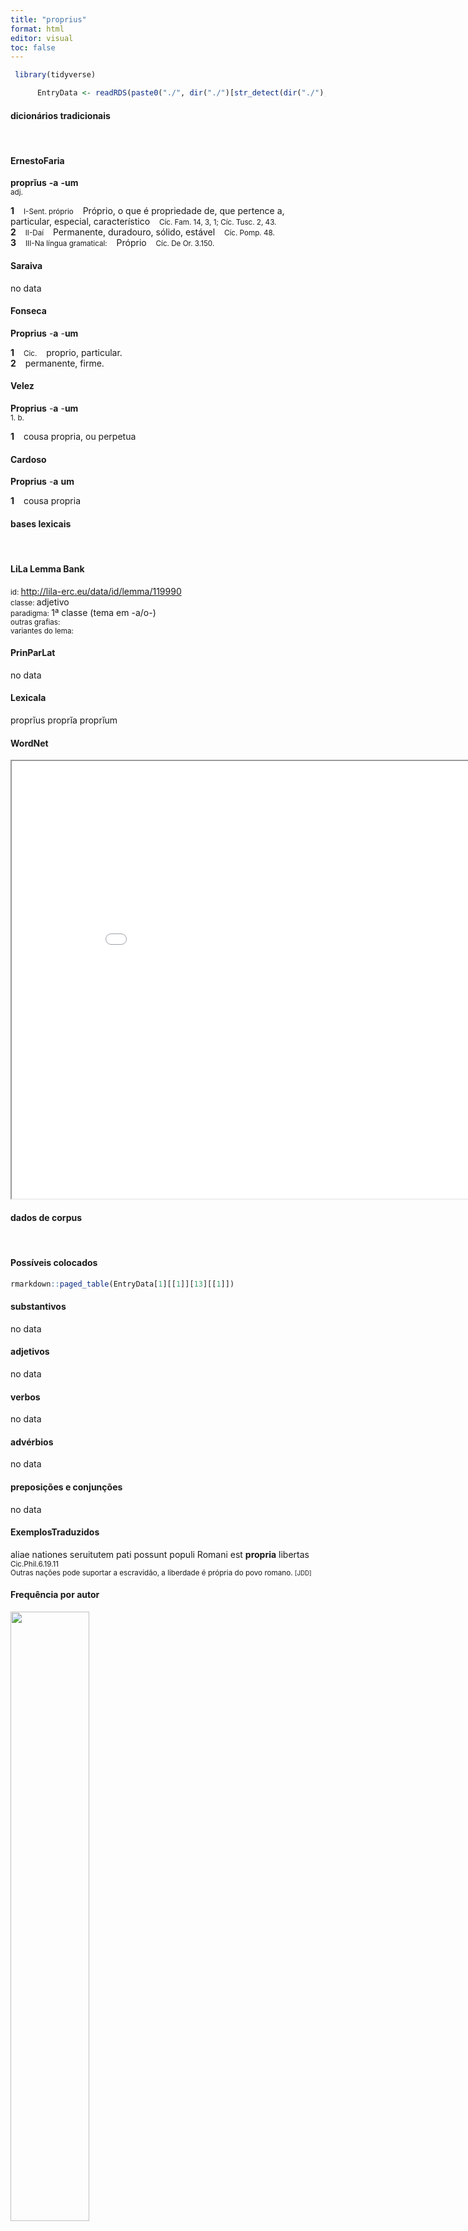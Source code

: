 ```yaml
---
title: "proprius"
format: html
editor: visual
toc: false
---
```



```r
 library(tidyverse) 

      EntryData <- readRDS(paste0("./", dir("./")[str_detect(dir("./"), "_xx112-114-111-112-114-105-117-115xx_.rds")]))

```


#### dicionários tradicionais

&emsp;




::: panel-tabset

#### ErnestoFaria

<b>proprĭus</b> <b>-a</b> <b>-um</b> <br> <small>adj.</small> <br> <small></small>   <p> <b>1</b> &ensp; <small>I-Sent. próprio</small> &ensp; Próprio, o que é propriedade de, que pertence a, particular, especial, característico &ensp; <small>Cíc. Fam. 14, 3, 1; Cíc. Tusc. 2, 43.</small> <br> <b>2</b> &ensp; <small>II-Daí</small> &ensp; Permanente, duradouro, sólido, estável &ensp; <small>Cíc. Pomp. 48.</small> <br> <b>3</b> &ensp; <small>III-Na língua gramatical:</small> &ensp; Próprio &ensp; <small>Cíc. De Or. 3.150.</small> </p>




#### Saraiva

no data




#### Fonseca

<b>Proprius</b> -<b>a</b> -<b>um</b>   <p> <b>1</b> &ensp; <small>Cic.</small> &ensp; proprio, particular. <br> <b>2</b> &ensp; permanente, firme. </p>




#### Velez

<b>Proprius</b> -<b>a</b> -<b>um</b> <br> <small>1. b.</small>   <p> <b>1</b> &ensp; cousa propria, ou perpetua </p>




#### Cardoso

<b>Proprius</b> -<b>a</b> <b>um</b>   <p> <b>1</b> &ensp; cousa propria </p>


:::



#### bases lexicais

&emsp;






::: panel-tabset

#### LiLa Lemma Bank

<small> id: </small> <a href=' http://lila-erc.eu/data/id/lemma/119990 ' target="_blank"> http://lila-erc.eu/data/id/lemma/119990 </a> <br>
<small> classe: </small> adjetivo    <br>
<small> paradigma: </small> 1ª classe (tema em -a/o-) <br>
<small> outras grafias: </small>  <br>
<small> variantes do lema: </small>  <br>





#### PrinParLat

no data




#### Lexicala

proprĭus 
 proprĭa 
 proprĭum




#### WordNet

<iframe width='900' height='700' src='Media/Tree__xx112-114-111-112-114-105-117-115xx__sem_type_lexemes_pt.html'>

</iframe>


:::



#### dados de corpus

&emsp;




::: panel-tabset

#### Possíveis colocados

```r

rmarkdown::paged_table(EntryData[1][[1]][13][[1]])

```


#### substantivos

no data




#### adjetivos

no data




#### verbos

no data




#### advérbios

no data




#### preposições e conjunções

no data


:::



::: panel-tabset

#### ExemplosTraduzidos

<p> aliae nationes seruitutem pati possunt populi Romani est <b>propria</b> libertas <br> <small> Cic.Phil.6.19.11 <br> Outras nações pode suportar a escravidão, a liberdade é própria do povo romano. <small> [JDD] </small> </small> </p>





#### Frequência por autor

![](./Media/barchart__xx112-114-111-112-114-105-117-115xx__lemma_BY_author_Frequencies.webp){width=50% fig-alt='This charts plots the frequency of lemma by author_Frequencies. The Suetonius subcorpus registers the highest normalized frequency, with the value of 11.03 and an absolute frequency of 1. The Phaedrus subcorpus follows, with a normalized frequency of 6.07 and an absolute frequency of 4. the subcorpus with the least normalized frequency is Sallustius with the normalized value of 0 and an absolute freqeuncy of 0. here are all the values: subcorpus: Caesar ; normalized frequency: 2 ; absolute frequency: 0.755344059218974. subcorpus: Cicero ; normalized frequency: 22 ; absolute frequency: 1.37051157459321. subcorpus: Horatius ; normalized frequency: 5 ; absolute frequency: 4.44010301038984. subcorpus: Ovidius ; normalized frequency: 1 ; absolute frequency: 1.71585449553878. subcorpus: Phaedrus ; normalized frequency: 4 ; absolute frequency: 6.0725671777744. subcorpus: Sallustius ; normalized frequency: 0 ; absolute frequency: 0. subcorpus: Seneca ; normalized frequency: 6 ; absolute frequency: 1.11979992907934. subcorpus: Suetonius ; normalized frequency: 1 ; absolute frequency: 11.0253583241455. subcorpus: Tacitus ; normalized frequency: 1 ; absolute frequency: 3.43288705801579. subcorpus: Vergilius ; normalized frequency: 1 ; absolute frequency: 1.93050193050193. subcorpus: Hieronymus ; normalized frequency: 0 ; absolute frequency: 0'}




#### Frequência por gênero

![](./Media/barchart__xx112-114-111-112-114-105-117-115xx__lemma_BY_genre_Frequencies.webp){width=50% fig-alt='This charts plots the frequency of lemma by genre_Frequencies. The Poesia.didática subcorpus registers the highest normalized frequency, with the value of 4.24 and an absolute frequency of 5. The Poesia.lírica subcorpus follows, with a normalized frequency of 4.21 and an absolute frequency of 5. the subcorpus with the least normalized frequency is Prosa.ficcional with the normalized value of 0 and an absolute freqeuncy of 0. here are all the values: subcorpus: Prosa.histórica ; normalized frequency: 4 ; absolute frequency: 0.973733537817376. subcorpus: Prosa.filosófica ; normalized frequency: 7 ; absolute frequency: 1.15319352234724. subcorpus: Prosa.oratória ; normalized frequency: 17 ; absolute frequency: 1.63221414649602. subcorpus: Prosa.epistolográfica ; normalized frequency: 2 ; absolute frequency: 0.529955748694984. subcorpus: Poesia.lírica ; normalized frequency: 5 ; absolute frequency: 4.20627576343905. subcorpus: Poesia.didática ; normalized frequency: 5 ; absolute frequency: 4.24124183560947. subcorpus: Poesia.trágica ; normalized frequency: 2 ; absolute frequency: 1.73731758165393. subcorpus: Poesia.épica ; normalized frequency: 1 ; absolute frequency: 1.93050193050193. subcorpus: Prosa.ficcional ; normalized frequency: 0 ; absolute frequency: 0'}




#### Frequência por século

![](./Media/barchart__xx112-114-111-112-114-105-117-115xx__lemma_BY_period_Frequencies.webp){width=50% fig-alt='This charts plots the frequency of lemma by period_Frequencies. The II.d.C. subcorpus registers the highest normalized frequency, with the value of 5.24 and an absolute frequency of 2. The I.d.C. subcorpus follows, with a normalized frequency of 1.68 and an absolute frequency of 11. the subcorpus with the least normalized frequency is IV.d.C. with the normalized value of 0 and an absolute freqeuncy of 0. here are all the values: subcorpus: I.a.C. ; normalized frequency: 30 ; absolute frequency: 1.39632301605771. subcorpus: I.d.C. ; normalized frequency: 11 ; absolute frequency: 1.68272908061802. subcorpus: II.d.C. ; normalized frequency: 2 ; absolute frequency: 5.23560209424084. subcorpus: IV.d.C. ; normalized frequency: 0 ; absolute frequency: 0'}


:::

